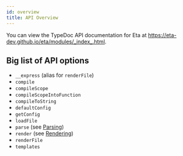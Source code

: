 ```yaml
---
id: overview
title: API Overview
---
```



<Hint type="note">
    
You can view the TypeDoc API documentation for Eta at https://eta-dev.github.io/eta/modules/_index_.html.

</Hint>

## Big list of API options

- `__express` (alias for `renderFile`)
- `compile`
- `compileScope`
- `compileScopeIntoFunction`
- `compileToString`
- `defaultConfig`
- `getConfig`
- `loadFile`
- `parse` (see [Parsing](./parsing))
- `render` (see [Rendering](./rendering))
- `renderFile`
- `templates`